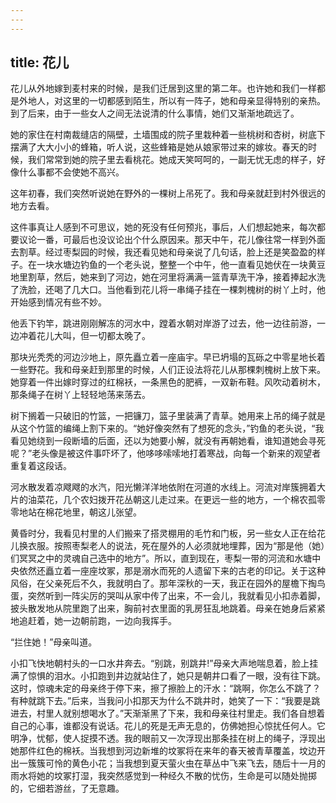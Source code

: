 ```yaml
---
---
---
```

title: 花儿
---




花儿从外地嫁到麦村来的时候，是我们迁居到这里的第二年。也许她和我们一样都是外地人，对这里的一切都感到陌生，所以有一阵子，她和母亲显得特别的亲热。到了后来，由于一些女人之间无法说清的什么事情，她们又渐渐地疏远了。

她的家住在村南裁缝店的隔壁，土墙围成的院子里栽种着一些桃树和杏树，树底下摆满了大大小小的蜂箱，听人说，这些蜂箱是她从娘家带过来的嫁妆。春天的时候，我们常常到她的院子里去看桃花。她成天笑呵呵的，一副无忧无虑的样子，好像什么事都不会使她不高兴。

这年初春，我们突然听说她在野外的一棵树上吊死了。我和母亲就赶到村外很远的地方去看。

这件事真让人感到不可思议，她的死没有任何预兆，事后，人们想起她来，每次都要议论一番，可最后也没议论出个什么原因来。那天中午，花儿像往常一样到外面去割草。经过枣梨园的时候，我还看见她和母亲说了几句话，脸上还是笑盈盈的样子。在一块水塘边钓鱼的一个老头说，整整一个中午，他一直看见她伏在一块黄豆地里割草，然后，她来到了河边，她在河里将满满一篮青草洗干净，接着捧起水洗了洗脸，还喝了几大口。当他看到花儿将一串绳子挂在一棵刺槐树的树丫上时，他开始感到情况有些不妙。

他丢下钓竿，跳进刚刚解冻的河水中，蹚着水朝对岸游了过去，他一边往前游，一边冲着花儿大叫，但一切都太晚了。

那块光秃秃的河边沙地上，原先矗立着一座庙宇。早已坍塌的瓦砾之中零星地长着一些野花。我和母亲赶到那里的时候，人们正设法将花儿从那棵刺槐树上放下来。她穿着一件出嫁时穿过的红棉袄，一条黑色的肥裤，一双新布鞋。风吹动着树木，那条绳子在树丫上轻轻地荡来荡去。

树下搁着一只破旧的竹篮，一把镰刀，篮子里装满了青草。她用来上吊的绳子就是从这个竹篮的编绳上割下来的。“她好像突然有了想死的念头，”钓鱼的老头说，“我看见她绕到一段断墙的后面，还以为她要小解，就没有再朝她看，谁知道她会寻死呢？”老头像是被这件事吓坏了，他哆哆嗦嗦地打着寒战，向每一个新来的观望者重复着这段话。

河水散发着凉飕飕的水汽，阳光懒洋洋地依附在河道的水线上。河流对岸簇拥着大片的油菜花，几个农妇拨开花丛朝这儿走过来。在更远一些的地方，一个棉农孤零零地站在棉花地里，朝这儿张望。

黄昏时分，我看见村里的人们搬来了搭灵棚用的毛竹和门板，另一些女人正在给花儿换衣服。按照枣梨老人的说法，死在屋外的人必须就地埋葬，因为“那是他（她）们冥冥之中的灵魂自己选中的地方”。所以，直到现在，枣梨一带的河流和水塘中央依然还矗立着一座座坟冢，那是溺水而死的人遗留下来的古老的印记。关于这种风俗，在父亲死后不久，我就明白了。那年深秋的一天，我正在园外的屋檐下掏鸟蛋，突然听到一阵尖厉的哭叫从家中传了出来，不一会儿，我就看见小扣赤着脚，披头散发地从院里跑了出来，胸前衬衣里面的乳房狂乱地跳着。母亲在她身后紧紧地追赶着，她一边朝前跑，一边向我挥手。

“拦住她！”母亲叫道。

小扣飞快地朝村头的一口水井奔去。“别跳，别跳井!”母亲大声地喘息着，脸上挂满了惊惧的泪水。小扣跑到井边就站住了，她只是朝井口看了一眼，没有往下跳。这时，惊魂未定的母亲终于停下来，擦了擦脸上的汗水：“跳啊，你怎么不跳了？有种就跳下去。”后来，当我问小扣那天为什么不跳井时，她笑了一下：“我要是跳进去，村里人就别想喝水了。”天渐渐黑了下来，我和母亲往村里走。我们各自想着自己的心事，谁都没有说话。花儿的死是无声无息的，仿佛她担心惊扰任何人。它明净，忧郁，使人捉摸不透。我的眼前又一次浮现出那条挂在树上的绳子，浮现出她那件红色的棉袄。当我想到河边新堆的坟冢将在来年的春天被青草覆盖，坟边开出一簇簇可怜的黄色小花；当我想到夏天萤火虫在草丛中飞来飞去，随后十一月的雨水将她的坟冢打湿，我突然感觉到一种经久不散的忧伤，生命是可以随处抛掷的，它细若游丝，了无意趣。